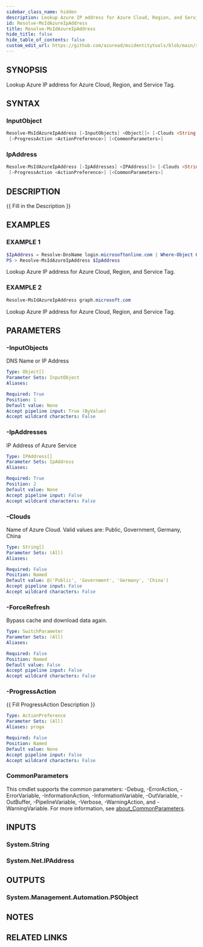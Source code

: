 ```yaml
---
sidebar_class_name: hidden
description: Lookup Azure IP address for Azure Cloud, Region, and Service Tag.
id: Resolve-MsIdAzureIpAddress
title: Resolve-MsIdAzureIpAddress
hide_title: false
hide_table_of_contents: false
custom_edit_url: https://github.com/azuread/msidentitytools/blob/main/src/Resolve-MsIdAzureIpAddress.ps1
---
```


## SYNOPSIS

Lookup Azure IP address for Azure Cloud, Region, and Service Tag.

## SYNTAX

### InputObject

```powershell
Resolve-MsIdAzureIpAddress [-InputObjects] <Object[]> [-Clouds <String[]>] [-ForceRefresh]
 [-ProgressAction <ActionPreference>] [<CommonParameters>]
```

### IpAddress

```powershell
Resolve-MsIdAzureIpAddress [-IpAddresses] <IPAddress[]> [-Clouds <String[]>] [-ForceRefresh]
 [-ProgressAction <ActionPreference>] [<CommonParameters>]
```

## DESCRIPTION

\{\{ Fill in the Description \}\}

## EXAMPLES

### EXAMPLE 1

```powershell
$IpAddress = Resolve-DnsName login.microsoftonline.com | Where-Object QueryType -eq A | Select-Object -First 1 -ExpandProperty IPAddress
PS > Resolve-MsIdAzureIpAddress $IpAddress
```

Lookup Azure IP address for Azure Cloud, Region, and Service Tag.

### EXAMPLE 2

```powershell
Resolve-MsIdAzureIpAddress graph.microsoft.com
```

Lookup Azure IP address for Azure Cloud, Region, and Service Tag.

## PARAMETERS

### -InputObjects

DNS Name or IP Address

```yaml
Type: Object[]
Parameter Sets: InputObject
Aliases:

Required: True
Position: 1
Default value: None
Accept pipeline input: True (ByValue)
Accept wildcard characters: False
```

### -IpAddresses

IP Address of Azure Service

```yaml
Type: IPAddress[]
Parameter Sets: IpAddress
Aliases:

Required: True
Position: 2
Default value: None
Accept pipeline input: False
Accept wildcard characters: False
```

### -Clouds

Name of Azure Cloud.
Valid values are: Public, Government, Germany, China

```yaml
Type: String[]
Parameter Sets: (All)
Aliases:

Required: False
Position: Named
Default value: @('Public', 'Government', 'Germany', 'China')
Accept pipeline input: False
Accept wildcard characters: False
```

### -ForceRefresh

Bypass cache and download data again.

```yaml
Type: SwitchParameter
Parameter Sets: (All)
Aliases:

Required: False
Position: Named
Default value: False
Accept pipeline input: False
Accept wildcard characters: False
```

### -ProgressAction

\{\{ Fill ProgressAction Description \}\}

```yaml
Type: ActionPreference
Parameter Sets: (All)
Aliases: proga

Required: False
Position: Named
Default value: None
Accept pipeline input: False
Accept wildcard characters: False
```

### CommonParameters

This cmdlet supports the common parameters: -Debug, -ErrorAction, -ErrorVariable, -InformationAction, -InformationVariable, -OutVariable, -OutBuffer, -PipelineVariable, -Verbose, -WarningAction, and -WarningVariable. For more information, see [about_CommonParameters](http://go.microsoft.com/fwlink/?LinkID=113216).

## INPUTS

### System.String

### System.Net.IPAddress
## OUTPUTS

### System.Management.Automation.PSObject

## NOTES

## RELATED LINKS
